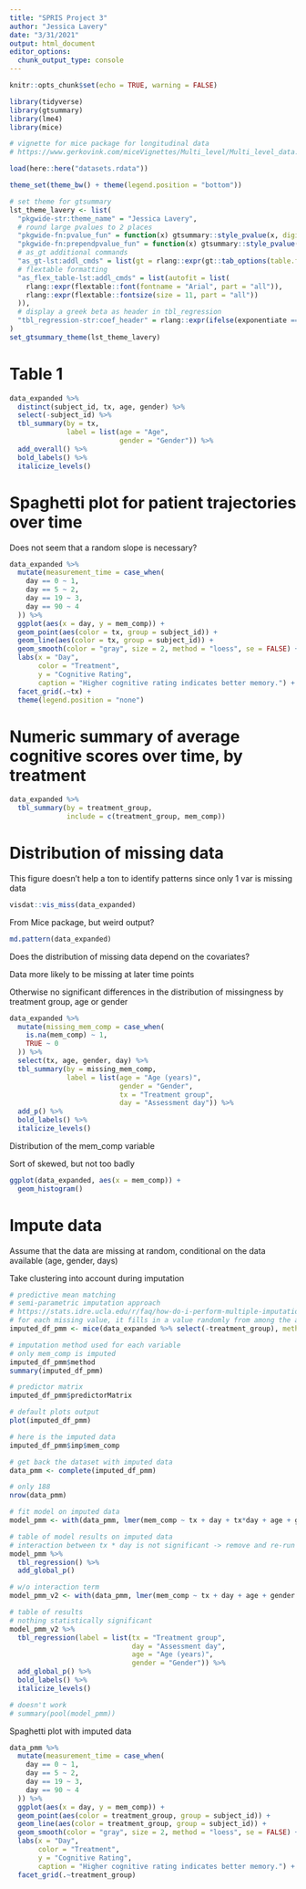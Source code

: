 ```yaml
---
title: "SPRIS Project 3"
author: "Jessica Lavery"
date: "3/31/2021"
output: html_document
editor_options: 
  chunk_output_type: console
---
```


```r
knitr::opts_chunk$set(echo = TRUE, warning = FALSE)

library(tidyverse)
library(gtsummary)
library(lme4)
library(mice)

# vignette for mice package for longitudinal data
# https://www.gerkovink.com/miceVignettes/Multi_level/Multi_level_data.html

load(here::here("datasets.rdata"))

theme_set(theme_bw() + theme(legend.position = "bottom"))
```

```r
# set theme for gtsummary
lst_theme_lavery <- list(
  "pkgwide-str:theme_name" = "Jessica Lavery",
  # round large pvalues to 2 places
  "pkgwide-fn:pvalue_fun" = function(x) gtsummary::style_pvalue(x, digits = 1),
  "pkgwide-fn:prependpvalue_fun" = function(x) gtsummary::style_pvalue(x, digits = 2, prepend_p = TRUE),
  # as_gt additional commands
  "as_gt-lst:addl_cmds" = list(gt = rlang::expr(gt::tab_options(table.font.size = "small", data_row.padding = gt::px(0)))),
  # flextable formatting
  "as_flex_table-lst:addl_cmds" = list(autofit = list(
    rlang::expr(flextable::font(fontname = "Arial", part = "all")),
    rlang::expr(flextable::fontsize(size = 11, part = "all"))
  )),
  # display a greek beta as header in tbl_regression
  "tbl_regression-str:coef_header" = rlang::expr(ifelse(exponentiate == TRUE, "exp(\U03B2)", "\U03B2"))
)
set_gtsummary_theme(lst_theme_lavery)
```


# Table 1

```r
data_expanded %>% 
  distinct(subject_id, tx, age, gender) %>% 
  select(-subject_id) %>% 
  tbl_summary(by = tx,
              label = list(age = "Age",
                           gender = "Gender")) %>% 
  add_overall() %>% 
  bold_labels() %>% 
  italicize_levels()
```

# Spaghetti plot for patient trajectories over time

Does not seem that a random slope is necessary?

```r
data_expanded %>% 
  mutate(measurement_time = case_when(
    day == 0 ~ 1,
    day == 5 ~ 2,
    day == 19 ~ 3,
    day == 90 ~ 4
  )) %>% 
  ggplot(aes(x = day, y = mem_comp)) +
  geom_point(aes(color = tx, group = subject_id)) +
  geom_line(aes(color = tx, group = subject_id)) +
  geom_smooth(color = "gray", size = 2, method = "loess", se = FALSE) +
  labs(x = "Day",
       color = "Treatment",
       y = "Cognitive Rating",
       caption = "Higher cognitive rating indicates better memory.") +
  facet_grid(.~tx) +
  theme(legend.position = "none")
```

# Numeric summary of average cognitive scores over time, by treatment

```r
data_expanded %>% 
  tbl_summary(by = treatment_group,
              include = c(treatment_group, mem_comp))
```


# Distribution of missing data

This figure doesn't help a ton to identify patterns since only 1 var is missing data

```r
visdat::vis_miss(data_expanded)
```

From Mice package, but weird output? 

```r
md.pattern(data_expanded)
```

Does the distribution of missing data depend on the covariates?

Data more likely to be missing at later time points

Otherwise no significant differences in the distribution of missingness by treatment group, age or gender

```r
data_expanded %>% 
  mutate(missing_mem_comp = case_when(
    is.na(mem_comp) ~ 1,
    TRUE ~ 0
  )) %>% 
  select(tx, age, gender, day) %>% 
  tbl_summary(by = missing_mem_comp,
              label = list(age = "Age (years)",
                           gender = "Gender",
                           tx = "Treatment group",
                           day = "Assessment day")) %>% 
  add_p() %>% 
  bold_labels() %>% 
  italicize_levels()
```

Distribution of the mem_comp variable

Sort of skewed, but not too badly

```r
ggplot(data_expanded, aes(x = mem_comp)) + 
  geom_histogram()
```


# Impute data

Assume that the data are missing at random, conditional on the data available (age, gender, days)

Take clustering into account during imputation

```r
# predictive mean matching
# semi-parametric imputation approach
# https://stats.idre.ucla.edu/r/faq/how-do-i-perform-multiple-imputation-using-predictive-mean-matching-in-r/
# for each missing value, it fills in a value randomly from among the a observed donor values from an observation whose regression-predicted values are closest to the regression-predicted value for the missing value from the simulated regression model (Heitjan and Little 1991; Schenker and Taylor 1996)
imputed_df_pmm <- mice(data_expanded %>% select(-treatment_group), method = "pmm", m = 5, seed = 1123)

# imputation method used for each variable
# only mem_comp is imputed
imputed_df_pmm$method
summary(imputed_df_pmm)

# predictor matrix
imputed_df_pmm$predictorMatrix

# default plots output
plot(imputed_df_pmm)

# here is the imputed data
imputed_df_pmm$imp$mem_comp

# get back the dataset with imputed data
data_pmm <- complete(imputed_df_pmm)

# only 188
nrow(data_pmm)

# fit model on imputed data
model_pmm <- with(data_pmm, lmer(mem_comp ~ tx + day + tx*day + age + gender + (1 | subject_id), data = data_pmm))

# table of model results on imputed data
# interaction between tx * day is not significant -> remove and re-run
model_pmm %>% 
  tbl_regression() %>% 
  add_global_p()

# w/o interaction term
model_pmm_v2 <- with(data_pmm, lmer(mem_comp ~ tx + day + age + gender + (1 | subject_id), data = data_pmm)) 

# table of results
# nothing statistically significant
model_pmm_v2 %>% 
  tbl_regression(label = list(tx = "Treatment group",
                              day = "Assessment day",
                              age = "Age (years)",
                              gender = "Gender")) %>% 
  add_global_p() %>% 
  bold_labels() %>% 
  italicize_levels()

# doesn't work
# summary(pool(model_pmm))
```

Spaghetti plot with imputed data

```r
data_pmm %>% 
  mutate(measurement_time = case_when(
    day == 0 ~ 1,
    day == 5 ~ 2,
    day == 19 ~ 3,
    day == 90 ~ 4
  )) %>% 
  ggplot(aes(x = day, y = mem_comp)) +
  geom_point(aes(color = treatment_group, group = subject_id)) +
  geom_line(aes(color = treatment_group, group = subject_id)) +
  geom_smooth(color = "gray", size = 2, method = "loess", se = FALSE) +
  labs(x = "Day",
       color = "Treatment",
       y = "Cognitive Rating",
       caption = "Higher cognitive rating indicates better memory.") +
  facet_grid(.~treatment_group)
```
